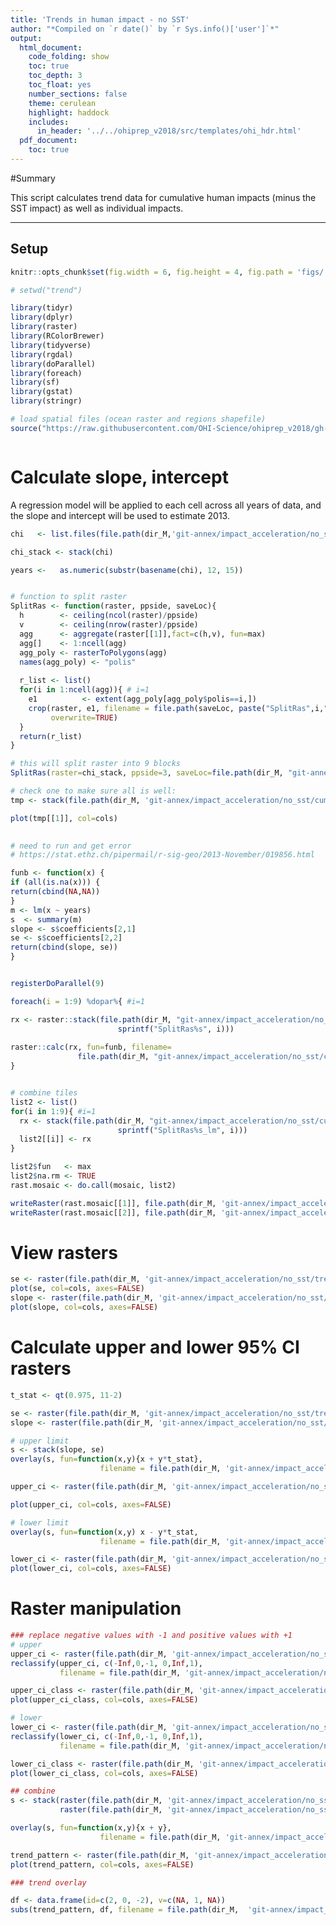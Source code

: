 ```yaml
---
title: 'Trends in human impact - no SST'
author: "*Compiled on `r date()` by `r Sys.info()['user']`*"
output: 
  html_document:
    code_folding: show
    toc: true
    toc_depth: 3
    toc_float: yes
    number_sections: false
    theme: cerulean
    highlight: haddock
    includes: 
      in_header: '../../ohiprep_v2018/src/templates/ohi_hdr.html'
  pdf_document:
    toc: true
---
```



#Summary

This script calculates trend data for cumulative human impacts (minus the SST impact) as well as individual impacts.

***  


## Setup
```r

knitr::opts_chunk$set(fig.width = 6, fig.height = 4, fig.path = 'figs/',message = FALSE, warning = FALSE)

# setwd("trend")

library(tidyr)
library(dplyr)
library(raster)
library(RColorBrewer)
library(tidyverse)
library(rgdal)
library(doParallel)
library(foreach)
library(sf)
library(gstat)
library(stringr)

# load spatial files (ocean raster and regions shapefile)
source("https://raw.githubusercontent.com/OHI-Science/ohiprep_v2018/gh-pages/src/R/spatial_common.R")



```
# Calculate slope, intercept

A regression model will be applied to each cell across all years of data, and the slope and intercept will be used to estimate 2013. 

```r

chi   <- list.files(file.path(dir_M,'git-annex/impact_acceleration/no_sst/cumulative_impact'), pattern='chi', full.names=TRUE)

chi_stack <- stack(chi)

years <-   as.numeric(substr(basename(chi), 12, 15))


# function to split raster
SplitRas <- function(raster, ppside, saveLoc){
  h        <- ceiling(ncol(raster)/ppside)
  v        <- ceiling(nrow(raster)/ppside)
  agg      <- aggregate(raster[[1]],fact=c(h,v), fun=max)
  agg[]    <- 1:ncell(agg)
  agg_poly <- rasterToPolygons(agg)
  names(agg_poly) <- "polis"
  
  r_list <- list()
  for(i in 1:ncell(agg)){ # i=1
    e1          <- extent(agg_poly[agg_poly$polis==i,])
    crop(raster, e1, filename = file.path(saveLoc, paste("SplitRas",i,".R", sep="")), 
         overwrite=TRUE)
  }
  return(r_list)
}

# this will split raster into 9 blocks
SplitRas(raster=chi_stack, ppside=3, saveLoc=file.path(dir_M, "git-annex/impact_acceleration/no_sst/cumulative_impact/tmp"))

# check one to make sure all is well:
tmp <- stack(file.path(dir_M, 'git-annex/impact_acceleration/no_sst/cumulative_impact/tmp/SplitRas1'))

plot(tmp[[1]], col=cols)
          

# need to run and get error
# https://stat.ethz.ch/pipermail/r-sig-geo/2013-November/019856.html

funb <- function(x) {
if (all(is.na(x))) {
return(cbind(NA,NA))
}
m <- lm(x ~ years)
s  <- summary(m)
slope <- s$coefficients[2,1]
se <- s$coefficients[2,2]
return(cbind(slope, se))
}


registerDoParallel(9)

foreach(i = 1:9) %dopar%{ #i=1

rx <- raster::stack(file.path(dir_M, "git-annex/impact_acceleration/no_sst/cumulative_impact/tmp", 
                        sprintf("SplitRas%s", i)))  
  
raster::calc(rx, fun=funb, filename=
               file.path(dir_M, "git-annex/impact_acceleration/no_sst/cumulative_impact/tmp",                      sprintf("SplitRas%s_lm", i)), overwrite=TRUE)
}


# combine tiles
list2 <- list()
for(i in 1:9){ #i=1
  rx <- stack(file.path(dir_M, "git-annex/impact_acceleration/no_sst/cumulative_impact/tmp", 
                        sprintf("SplitRas%s_lm", i)))
  list2[[i]] <- rx
}

list2$fun   <- max
list2$na.rm <- TRUE
rast.mosaic <- do.call(mosaic, list2)

writeRaster(rast.mosaic[[1]], file.path(dir_M, 'git-annex/impact_acceleration/no_sst/trend/chi_slope.tif'), overwrite=TRUE)
writeRaster(rast.mosaic[[2]], file.path(dir_M, 'git-annex/impact_acceleration/no_sst/trend/chi_se.tif'), overwrite=TRUE)

```


# View rasters
```r

se <- raster(file.path(dir_M, 'git-annex/impact_acceleration/no_sst/trend/chi_se.tif'))
plot(se, col=cols, axes=FALSE)
slope <- raster(file.path(dir_M, 'git-annex/impact_acceleration/no_sst/trend/chi_slope.tif'))
plot(slope, col=cols, axes=FALSE)

```

# Calculate upper and lower 95% CI rasters

```r
t_stat <- qt(0.975, 11-2)

se <- raster(file.path(dir_M, 'git-annex/impact_acceleration/no_sst/trend/chi_se.tif'))
slope <- raster(file.path(dir_M, 'git-annex/impact_acceleration/no_sst/trend/chi_slope.tif'))

# upper limit
s <- stack(slope, se)
overlay(s, fun=function(x,y){x + y*t_stat}, 
                    filename = file.path(dir_M, 'git-annex/impact_acceleration/no_sst/trend/chi_upper_ci.tif'), overwrite=TRUE, progress="text")

upper_ci <- raster(file.path(dir_M, 'git-annex/impact_acceleration/no_sst/trend/chi_upper_ci.tif'))

plot(upper_ci, col=cols, axes=FALSE)

# lower limit
overlay(s, fun=function(x,y) x - y*t_stat, 
                    filename = file.path(dir_M, 'git-annex/impact_acceleration/no_sst/trend/chi_lower_ci.tif'), overwrite=TRUE, progress="text")

lower_ci <- raster(file.path(dir_M, 'git-annex/impact_acceleration/no_sst/trend/chi_lower_ci.tif'))
plot(lower_ci, col=cols, axes=FALSE)

```

# Raster manipulation
```r

### replace negative values with -1 and positive values with +1
# upper
upper_ci <- raster(file.path(dir_M, 'git-annex/impact_acceleration/no_sst/trend/chi_upper_ci.tif'))
reclassify(upper_ci, c(-Inf,0,-1, 0,Inf,1), 
           filename = file.path(dir_M, 'git-annex/impact_acceleration/no_sst/trend/chi_upper_ci_convert.tif'), overwrite=TRUE, progress="text")

upper_ci_class <- raster(file.path(dir_M, 'git-annex/impact_acceleration/no_sst/trend/chi_upper_ci_convert.tif'))
plot(upper_ci_class, col=cols, axes=FALSE)

# lower
lower_ci <- raster(file.path(dir_M, 'git-annex/impact_acceleration/no_sst/trend/chi_lower_ci.tif'))
reclassify(lower_ci, c(-Inf,0,-1, 0,Inf,1), 
           filename = file.path(dir_M, 'git-annex/impact_acceleration/no_sst/trend/chi_lower_ci_convert.tif'), overwrite=TRUE, progress="text")

lower_ci_class <- raster(file.path(dir_M, 'git-annex/impact_acceleration/no_sst/trend/chi_lower_ci_convert.tif'))
plot(lower_ci_class, col=cols, axes=FALSE)

## combine
s <- stack(raster(file.path(dir_M, 'git-annex/impact_acceleration/no_sst/trend/chi_upper_ci_convert.tif')),
           raster(file.path(dir_M, 'git-annex/impact_acceleration/no_sst/trend/chi_lower_ci_convert.tif')))

overlay(s, fun=function(x,y){x + y}, 
                    filename = file.path(dir_M, 'git-annex/impact_acceleration/no_sst/trend/trend_pattern.tif'), overwrite=TRUE, progress="text")

trend_pattern <- raster(file.path(dir_M, 'git-annex/impact_acceleration/no_sst/trend/trend_pattern.tif'))
plot(trend_pattern, col=cols, axes=FALSE)

### trend overlay

df <- data.frame(id=c(2, 0, -2), v=c(NA, 1, NA))
subs(trend_pattern, df, filename = file.path(dir_M,  'git-annex/impact_acceleration/no_sst/trend/sig_overlay.tif'), overwrite=TRUE, progress="text")

```


